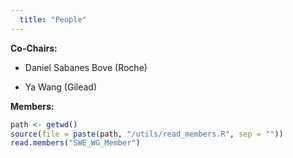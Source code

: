 ```yaml
---
  title: "People"
---
```


**Co-Chairs:**

  * Daniel Sabanes Bove (Roche)

  * Ya Wang (Gilead)


**Members:**

```r
path <- getwd()
source(file = paste(path, "/utils/read_members.R", sep = ""))
read.members("SWE_WG_Member")
```
